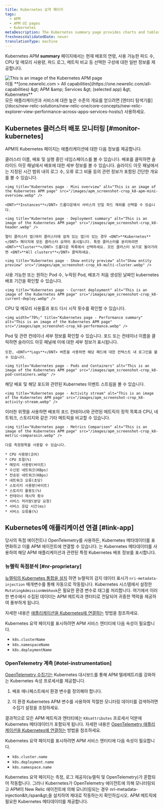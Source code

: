 ```yaml
---
title: Kubernetes 요약 페이지
tags:
  - APM
  - APM UI pages
  - Kubernetes
metaDescription: The Kubernetes summary page provides charts and tables that you can drill down into details about your selected app's performance.
freshnessValidatedDate: never
translationType: machine
---
```


Kubernetes APM <DNT>**summary**</DNT> 페이지에서는 현재 배포의 연령, 사용 가능한 파드 수, CPU 및 메모리 사용량, 파드 로그, 메트릭 비교 등 선택한 구성에 대한 일반 정보를 제공합니다.

<img title="Kubernetes page" alt="This is an image of the Kubernetes APM page" src="/images/apm_screenshot-crop_k8-apm-ui.webp" />

<figcaption>
  이동 <DNT>**[one.newrelic.com &gt; All capabilities](https://one.newrelic.com/all-capabilities) &amp;gt; APM &amp;amp; Services &amp;gt; (selected app) &amp;gt; Kubernetes**</DNT>
</figcaption>

<Callout variant="tip">
  모든 애플리케이션과 서비스에 대한 높은 수준의 개요를 얻으려면 [엔터티 탐색기를](/docs/new-relic-solutions/new-relic-one/core-concepts/new-relic-explorer-view-performance-across-apps-services-hosts/) 사용하세요.
</Callout>

## Kubernetes 클러스터 배포 모니터링 [#monitor-kubernetes]

APM의 Kubernetes 페이지는 애플리케이션에 대한 다음 정보를 제공합니다.

<CollapserGroup>
  <Collapser id="deployment-summary" title="배포 요약">
    클러스터 이름, 배포 및 실행 중인 네임스페이스를 볼 수 있습니다. 배포를 클릭하면 슬라이드 아웃 패널에서 배포에 대한 세부 정보를 볼 수 있습니다. 슬라이드 아웃 패널에서는 지정된 시간 범위 내의 로그 수, 오류 로그 비율 등의 관련 정보가 포함된 간단한 개요를 볼 수 있습니다.

    <img title="Kubernetes page - Mini overview" alt="This is an image of the Kubernetes APM page" src="/images/apm_screenshot-crop_k8-apm-mini-overview.webp" />

    <DNT>**Instances**</DNT> 드롭다운에서 서비스의 단일 파드 제외를 선택할 수 있습니다.

    <img title="Kubernetes page - Deployment summary" alt="This is an image of the Kubernetes APM page" src="/images/apm_screenshot-crop_k8-header.webp" />

    멀티 클러스터 앱(여러 클러스터에 걸쳐 있는 앱)이 있는 경우 <DNT>**Kubernetes**</DNT> 페이지에 모든 클러스터 요약이 표시됩니다. 특정 클러스터를 분리하려면 <DNT>**Cluster**</DNT> 드롭다운 목록에서 선택하세요. 모든 클러스터 보기로 돌아가려면 <DNT>**All clusters**</DNT> 클릭하세요.

    <img title="Kubernetes page - Show entity preview" alt="Show entity preview" src="/images/apm_screenshot-crop_k9-multi-cluster.webp" />
  </Collapser>

  <Collapser id="current-deployment" title="현재 배포">
    사용 가능한 또는 원하는 Pod 수, 누락된 Pod, 배포가 처음 생성된 날짜인 kubernetes 배포 기간을 확인할 수 있습니다.

    <img title="Kubernetes page - Current deployment" alt="This is an image of the Kubernetes APM page" src="/images/apm_screenshot-crop_k8-current-deploy.webp" />
  </Collapser>

  <Collapser id="performance-summary" title="배포에 대한 성능 요약">
    CPU 및 메모리 사용률과 포드 다시 시작 횟수를 확인할 수 있습니다.

    <img width="70%;" title="Kubernetes page - Performance summary" alt="This is an image of the Kubernetes APM page" src="/images/apm_screenshot-crop_k8-performance.webp" />
  </Collapser>

  <Collapser id="pods-containers" title="포드 및 컨테이너">
    Pod 및 관련 컨테이너 세부 정보를 확인할 수 있습니다. 포드 또는 컨테이너 이름을 클릭하면 슬라이드 아웃 패널에 이에 대한 세부 정보가 표시됩니다.

    또한, <DNT>**Logs**</DNT> 버튼을 사용하면 해당 패드에 대한 컨텍스트 내 로그인을 볼 수 있습니다.

    <img title="Kubernetes page - Pods and Containers" alt="This is an image of the Kubernetes APM page" src="/images/apm_screenshot-crop_k8-pod-containers.webp" />
  </Collapser>

  <Collapser id="activity-stream" title="활동 스트림">
    해당 배포 및 해당 포드와 관련된 Kubernetes 이벤트 스트림을 볼 수 있습니다.

    <img title="Kubernetes page - Activity stream" alt="This is an image of the Kubernetes APM page" src="/images/apm_screenshot-crop_k8-activity-stream.webp" />
  </Collapser>

  <Collapser id="metrics-comparison" title="측정항목 비교">
    이러한 위젯을 사용하면 배포의 포드 컨테이너와 관련된 메트릭의 정적 목록과 CPU, 네트워크, 스토리지와 같은 기타 메트릭을 비교할 수 있습니다.

    <img title="Kubernetes page - Metrics Comparison" alt="This is an image of the Kubernetes APM page" src="/images/apm_screenshot-crop_k8-metric-comparasin.webp" />

    다음 측정항목을 사용할 수 있습니다.

    * CPU 사용량(코어)
    * CPU 조절(%)
    * 메모리 사용량(바이트)
    * 수신된 네트워크(KBps)
    * 전송된 네트워크(KBps)
    * 네트워크 오류(초당)
    * 스토리지 사용량(바이트)
    * 스토리지 활용도(%)
    * 컨테이너 재시작 횟수
    * 서비스 처리량(분당 요청)
    * 서비스 응답 시간(ms)
    * 서비스 오류율(%)
  </Collapser>
</CollapserGroup>

## Kubernetes에 애플리케이션 연결 [#link-app]

당사의 독점 에이전트나 OpenTelemetry를 사용하든, Kubernetes 메타데이터를 표면화하고 이를 APM 에이전트에 연결할 수 있습니다. <InlinePopover type="apm" />는 Kubernetes 메타데이터를 사용하여 해당 APM 애플리케이션과 관련된 특정 Kubernetes 배포 정보를 표시합니다.

### 뉴렐릭 독점분석 [#nr-proprietary]

[뉴렐릭의 Kubernetes 통합을 설치](/install/kubernetes/) 하면 뉴렐릭의 감지 데이터 표시가 `nri-metadata-injection` 매개변수를 통해 자동으로 작동됩니다. Kubernetes 시스템에서 설정한 `MutatingAdmissionWebhook`은 필요한 환경 변수로 태그를 처리합니다. 여기에서 이러한 변수에서 수집된 데이터는 APM 메트릭과 엔터티로 전달되어 귀중한 맥락을 제공하여 풍부하게 됩니다.

자세한 내용은 [애플리케이션을 Kubernetes에 연결하는](/docs/kubernetes-pixie/kubernetes-integration/advanced-configuration/link-your-applications-kubernetes/) 방법을 참조하세요.

Kubernetes 요약 페이지를 표시하려면 APM 서비스 엔터티에 다음 속성이 필요합니다.

* `k8s.clusterName`
* `k8s.namespaceName`
* `k8s.deploymentName`

### OpenTelemetry 계측 [#otel-instrumentation]

[OpenTelemetry 수집기는](/docs/opentelemetry/get-started/collector-processing/opentelemetry-collector-processing-intro/) Kubernetes 대시보드를 통해 APM 텔레메트리를 강화하는 Kubernetes 속성 프로세서를 제공합니다.

1. 배포 매니페스트에서 환경 변수를 정의해야 합니다.

2. 이 환경 Kubernetes APM 변수를 사용하여 적절한 모니터링 데이터를 검색하려면 수집기 설정을 조정하세요.

결과적으로 모든 APM 메트릭과 엔터티에는 `K8sattributes` 프로세서 덕분에 Kubernetes 메타데이터가 포함되게 됩니다. 자세한 내용은 [OpenTelemetry 애플리케이션을 Kubernetes에 연결하는](/docs/kubernetes-pixie/kubernetes-integration/advanced-configuration/link-otel-applications-kubernetes/) 방법을 참조하세요.

Kubernetes 요약 페이지를 표시하려면 APM 서비스 엔터티에 다음 속성이 필요합니다.

* `k8s.cluster.name`
* `k8s.deployment.name`
* `k8s.namespace.name`

<Callout variant="important">
  Kubernetes 요약 페이지는 측정, 로그 제공자(뉴렐릭 및 OpenTelemetry)가 혼합되어 작동합니다. 그러나 Kubernetes가 OpenTelemetry 에이전트에 의해 모니터링되고 APM이 New Relic 에이전트에 의해 모니터링되는 경우 <Link to="https://github.com/newrelic/k8s-metadata-injection/tree/main/charts/nri-metadata-injection">nri-metadata-injection</Link>&amp;lt;/span&amp;gt;을 설치하여 제대로 작동하는지 확인하십시오. APM 메트릭에 필요한 Kubernetes 메타데이터를 제공합니다.
</Callout>